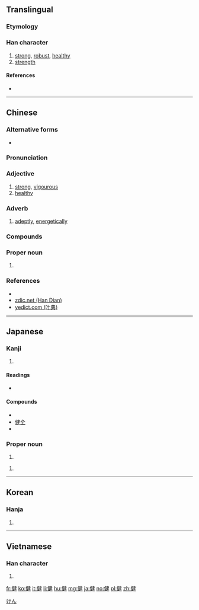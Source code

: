 ==Translingual==

===Etymology===
{{Han compound|人|alt1=亻|t1=person|建|c1=s|c2=p|ls=psc}}

{{Han compound|人|alt1=亻|建|t1=person|t2=erect|ls=ic}}

===Han character===
{{Han char|rn=9|rad=人|as=09|sn=11|four=25240|canj=ONKQ|ids=⿰亻建}}

# [[strong]], [[robust]], [[healthy]]
# [[strength]]

====References====
* {{Han ref|kx=0111.110|dkj=00875|dj=0237.100|hdz=10184.090|uh=5065}}

----

==Chinese==
{{zh-forms}}

===Alternative forms===
* {{zh-l|徤}}

===Pronunciation===
{{zh-pron
|m=jiàn
|c=gin6
|h=pfs=
|md=
|mn=kiāⁿ
|w=
|mc=y
|oc=y
|cat=adj,adv,pn
}}

===Adjective===
{{zh-adj}}

# [[strong]], [[vigourous]]
# [[healthy]]
#: {{zh-usex|健康|health; healthy; sound}}

===Adverb===
{{zh-adv}}

# [[adeptly]], [[energetically]]
#: {{zh-usex|老 來 多 健 忘|{{t-needed|zh}}|CL|ref='''Tang Dynasty''', 白居易, 偶作寄朗之}}

===Compounds===
{{attention|zh|needs conversion to traditional}}
{{der3
|[[健步]]
|[[健存]]
|[[健儿]]
|[[健将]]
|[[健捷]]
|[[健康]]
|[[健朗]]
|[[健美]]
|[[健美操]]
|[[健美裤]]
|[[健美运动]]
|[[健全]]
|[[健身]]
|[[健身房]]
|[[健实]]
|[[健谈]]
|[[健忘]]
|[[健旺]]
|[[健胃]]
|[[健在]]
|[[健壮]]
}}

===Proper noun===
{{zh-proper noun}}

# {{surname|lang=zh}}

===References===
* {{R:twedu|A00208}}
* [http://www.zdic.net/z/15/js/5065.htm zdic.net (Han Dian)]
* [http://yedict.com/htm/50/5065.htm yedict.com (叶典)]

----

==Japanese==

===Kanji===
{{ja-kanji|grade=4|rs=人09}}

# {{defn|lang=ja|sort=人09}}

====Readings====
* {{ja-readings|goon=[[ごん]] (gon) {{non-joyo-reading}}|kanon=[[けん]] (ken)|kun=[[すこやか]] (sukoyaka), [[たけし]] (takeshi), [[したたか]] (shitataka)}}

====Compounds====
* {{term|健康||[[health]]|tr=[[けんこう]], [[kenkō]]|lang=ja|sc=Jpan}}
* [[健全]]
* {{term|健闘||good fight, strenuous effort|tr=[[けんとう]], [[kentō]]|lang=ja|sc=Jpan}}

===Proper noun===
{{ja-pos|k|proper|hira=けん|rom=Ken}}

# {{given name|male|lang=ja}}

{{ja-pos|k|proper|hira=たけし|rom=Takeshi}}

# {{given name|male|lang=ja}}

[[Category:Japanese male given names|けん]]

----

==Korean==

===Hanja===
{{ko-hanja|hangeul=[[건]], [[견]]|rv=geon, gyeon|mr=kŏn, kyŏn}}

# {{defn|lang=ko|sort=人09}}

----

==Vietnamese==

===Han character===
{{vi-hantu|[[kiện]], [[kẹn]]|rs=人09}}

# {{defn|lang=vi|sort=人09}}

[[fr:健]]
[[ko:健]]
[[it:健]]
[[li:健]]
[[hu:健]]
[[mg:健]]
[[ja:健]]
[[no:健]]
[[pl:健]]
[[zh:健]]